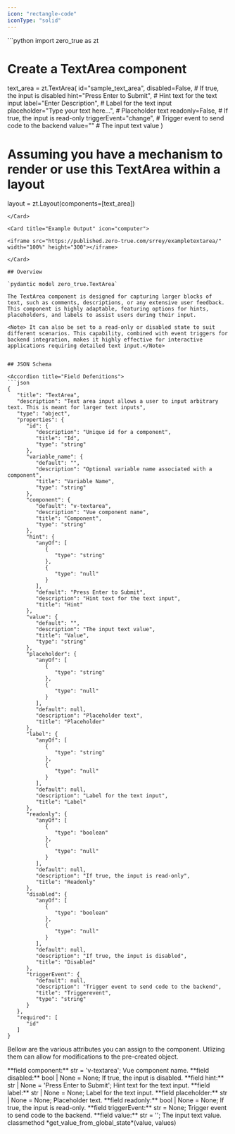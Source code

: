```yaml
---
icon: "rectangle-code"
iconType: "solid"
---
```


<Card title="Example Usage" icon="code">
  ```python
import zero_true as zt

# Create a TextArea component
text_area = zt.TextArea(
    id="sample_text_area",
    disabled=False,               # If true, the input is disabled
    hint="Press Enter to Submit", # Hint text for the text input
    label="Enter Description",    # Label for the text input
    placeholder="Type your text here...", # Placeholder text
    readonly=False,               # If true, the input is read-only
    triggerEvent="change",        # Trigger event to send code to the backend
    value=""                      # The input text value
)

# Assuming you have a mechanism to render or use this TextArea within a layout
layout = zt.Layout(components=[text_area])
```
</Card>

<Card title="Example Output" icon="computer">

<iframe src="https://published.zero-true.com/srrey/exampletextarea/" width="100%" height="300"></iframe>

</Card>

## Overview

`pydantic model zero_true.TextArea` 

The TextArea component is designed for capturing larger blocks of text, such as comments, descriptions, or any extensive user feedback. This component is highly adaptable, featuring options for hints, placeholders, and labels to assist users during their input.

<Note> It can also be set to a read-only or disabled state to suit different scenarios. This capability, combined with event triggers for backend integration, makes it highly effective for interactive applications requiring detailed text input.</Note>


## JSON Schema

<Accordion title="Field Defenitions"> 
```json
{
   "title": "TextArea",
   "description": "Text area input allows a user to input arbitrary text. This is meant for larger text inputs",
   "type": "object",
   "properties": {
      "id": {
         "description": "Unique id for a component",
         "title": "Id",
         "type": "string"
      },
      "variable_name": {
         "default": "",
         "description": "Optional variable name associated with a component",
         "title": "Variable Name",
         "type": "string"
      },
      "component": {
         "default": "v-textarea",
         "description": "Vue component name",
         "title": "Component",
         "type": "string"
      },
      "hint": {
         "anyOf": [
            {
               "type": "string"
            },
            {
               "type": "null"
            }
         ],
         "default": "Press Enter to Submit",
         "description": "Hint text for the text input",
         "title": "Hint"
      },
      "value": {
         "default": "",
         "description": "The input text value",
         "title": "Value",
         "type": "string"
      },
      "placeholder": {
         "anyOf": [
            {
               "type": "string"
            },
            {
               "type": "null"
            }
         ],
         "default": null,
         "description": "Placeholder text",
         "title": "Placeholder"
      },
      "label": {
         "anyOf": [
            {
               "type": "string"
            },
            {
               "type": "null"
            }
         ],
         "default": null,
         "description": "Label for the text input",
         "title": "Label"
      },
      "readonly": {
         "anyOf": [
            {
               "type": "boolean"
            },
            {
               "type": "null"
            }
         ],
         "default": null,
         "description": "If true, the input is read-only",
         "title": "Readonly"
      },
      "disabled": {
         "anyOf": [
            {
               "type": "boolean"
            },
            {
               "type": "null"
            }
         ],
         "default": null,
         "description": "If true, the input is disabled",
         "title": "Disabled"
      },
      "triggerEvent": {
         "default": null,
         "description": "Trigger event to send code to the backend",
         "title": "Triggerevent",
         "type": "string"
      }
   },
   "required": [
      "id"
   ]
}
```
</Accordion> 


<Info>Bellow are the various attributes you can assign to the component. Utlizing them can allow for modifications to the pre-created object.</Info>

<ResponseField name="zero_true.TextArea" type="Zero True Component">
  <Expandable title="properties">
   <AccordionGroup>
<Accordion title="field component">
      **field component:** str = 'v-textarea'; 
      Vue component name.
</Accordion>

<Accordion title="field disabled">
      **field disabled:** bool | None = None; 
      If true, the input is disabled.
</Accordion>

<Accordion title="field hint">
      **field hint:** str | None = 'Press Enter to Submit'; 
      Hint text for the text input.
</Accordion>

<Accordion title="field label">
      **field label:** str | None = None; 
      Label for the text input.
</Accordion>

<Accordion title="field placeholder">
      **field placeholder:** str | None = None; 
      Placeholder text.
</Accordion>

<Accordion title="field readonly">
      **field readonly:** bool | None = None; 
      If true, the input is read-only.
</Accordion>

<Accordion title="field triggerEvent">
      **field triggerEvent:** str = None; 
      Trigger event to send code to the backend.
</Accordion>

<Accordion title="field value">
      **field value:** str = ''; 
      The input text value.
</Accordion>

   </AccordionGroup>
  </Expandable>
</ResponseField>

<Card title="Methods">
  classmethod *get_value_from_global_state*(value, values)
</Card>










